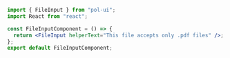 ```jsx
import { FileInput } from "pol-ui";
import React from "react";

const FileInputComponent = () => {
  return <FileInput helperText="This file accepts only .pdf files" />;
};
export default FileInputComponent;
```
